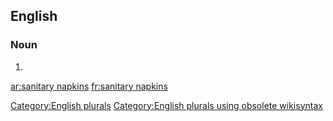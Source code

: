 
==English==

===Noun===
{{head|en}}

# {{plural of|sanitary napkin}}

[[Category:English plurals]][[Category:English plurals using obsolete wikisyntax]]

[[ar:sanitary napkins]]
[[fr:sanitary napkins]]